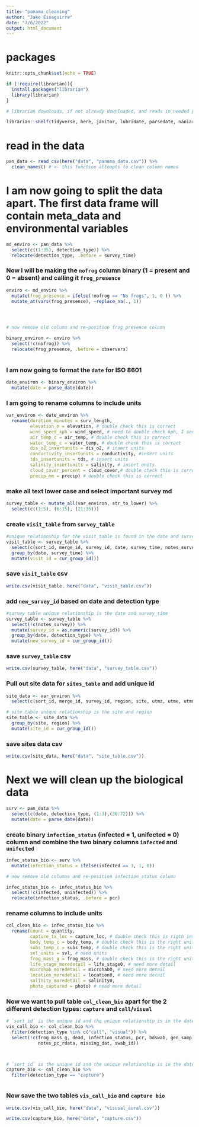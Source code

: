 ```yaml
---
title: "panama_cleaning"
author: "Jake Eisaguirre"
date: "7/6/2022"
output: html_document
---
```


# packages
```r
knitr::opts_chunk$set(echo = TRUE)

if (!require(librarian)){
  install.packages("librarian")
  library(librarian)
}

# librarian downloads, if not already downloaded, and reads in needed packages

librarian::shelf(tidyverse, here, janitor, lubridate, parsedate, naniar)

```

# read in the data
```r

pan_data <- read_csv(here("data", "panama_data.csv")) %>% 
  clean_names() # <- this function attempts to clean column names

```

# I am now going to split the data apart. The first data frame will contain meta_data and environmental variables
```r

md_enviro <- pan_data %>% 
  select(c((1:35), detection_type)) %>% 
  relocate(detection_type, .before = survey_time)

```


### Now I will be making the `nofrog` column binary (1 = present and 0 = absent) and calling it `frog_presence`
```r

enviro <- md_enviro %>% 
  mutate(frog_presence = ifelse(!nofrog == "No frogs", 1, 0 )) %>% 
  mutate_at(vars(frog_presence), ~replace_na(., 1))




# now remove old column and re-position frog_presence column

binary_environ <- enviro %>% 
  select(!c(nofrog)) %>% 
  relocate(frog_presence, .before = observers)
  

```

### I am now going to format the `date` for ISO 8601
```r

date_environ <- binary_environ %>% 
  mutate(date = parse_date(date))


```

### I am going to rename columns to include units
```r

var_environ <- date_environ %>% 
  rename(duration_minutes = surv_length,
         elevation_m = elevation, # double check this is correct
         wind_speed_kph = wind_speed, # need to double check kph, I see some showing "0.4/s"
         air_temp_c = air_temp, # double check this is correct
         water_temp_c = water_temp, # double check this is correct
         dis_o2_insertunits = dis_o2, # insert units
         conductivity_insertunits = conductivity, #insert units
         tds_insertunits = tds, # insert units
         salinity_insertunits = salinity, # insert units
         cloud_cover_percent = cloud_cover,# double check this is correct
         precip_mm = precip) # double check this is correct

```

### make all text lower case and select important survey md
```r

survey_table <- mutate_all(var_environ, str_to_lower) %>% 
  select(c((1:5), (6:15), (21:35)))

```

### create `visit_table` from `survey_table`
```r

#unique relationship for the visit_table is found in the date and survey time (night or day)
visit_table <- survey_table %>% 
  select(c(sort_id, merge_id, survey_id, date, survey_time, notes_survey, region, site)) %>% 
  group_by(date, survey_time) %>% 
  mutate(visit_id = cur_group_id())

```

### save `visit_table` csv
```r

write.csv(visit_table, here("data", "visit_table.csv"))

```


### add `new_survey_id` based on date and detection type
```r

#survey table unique relationship is the date and survey_time
survey_table <- survey_table %>% 
  select(!c(notes_survey)) %>% 
  mutate(survey_id = as.numeric(survey_id)) %>% 
  group_by(date, detection_type) %>% 
  mutate(new_survey_id = cur_group_id())
```

### save `survey_table` csv
```r

write.csv(survey_table, here("data", "survey_table.csv"))

```


### Pull out site data for `sites_table` and add unique id
```r

site_data <- var_environ %>% 
  select(c(sort_id, merge_id, survey_id, region, site, utmz, utme, utmn, var_m, elevation_m))

# site table unique relationship is the site and region
site_table <- site_data %>% 
  group_by(site, region) %>% 
  mutate(site_id = cur_group_id())

```


### save sites data csv
```r

write.csv(site_data, here("data", "site_table.csv"))

```


# Next we will clean up the biological data
```r

surv <- pan_data %>% 
  select(c(date, detection_type, (1:3),(36:72))) %>% 
  mutate(date = parse_date(date))

```


### create binary `infection_status` (infected = 1, unifected = 0) column and combine the two binary columns `infected` and `unifected`
```r

infec_status_bio <- surv %>% 
  mutate(infection_status = ifelse(infected == 1, 1, 0))

# now remove old columns and re-position infection_status column

infec_status_bio <- infec_status_bio %>% 
  select(!c(infected, uninfected)) %>% 
  relocate(infection_status, .before = pcr)

```

### rename columns to include units
```r

col_clean_bio <- infec_status_bio %>% 
  rename(count = quantity,
         capture_tx_loc = capture_loc, # double check this is rigth interpetation 
         body_temp_c = body_temp, # double check this is the right unit
         subs_temp_c = subs_temp, # double check this is the right unit
         svl_units = svl, # need units
         frog_mass_g = frog_mass, # double check this is the right unit
         life_stage_moredetail = life_stage0, # need more detail
         microhab_moredetail = microhab0, # need more detail
         location_moredetail = location0, # need more detail
         salinity_moredetail = salinity0,
         photo_captured = photo) # need more detail

```

### Now we want to pull table `col_clean_bio` apart for the 2 different detection types: `capture` and `call`/`visual`
```r
# `sort_id` is the unique id and the unique relationship is in the date and detection type
vis_call_bio <- col_clean_bio %>% 
  filter(detection_type %in% c("call", "visual")) %>% 
  select(!c(frog_mass_g, dead, infection_status, pcr, bdswab, gen_samp, bacteria_swab, am_ps, photo_check_needed, notes_species_merge, 
            notes_pc_rdata, missing_dat, swab_id))



# `sort_id` is the unique id and the unique relationship is in the date and detection type
capture_bio <- col_clean_bio %>% 
  filter(detection_type == "capture")



```

### Now save the two tables `vis_call_bio` and `capture bio`
```r

write.csv(vis_call_bio, here("data", "visusal_aural.csv"))

write.csv(capture_bio, here("data", "capture.csv"))

```

